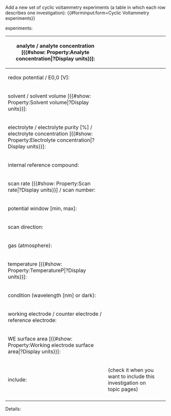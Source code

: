 <noinclude>
Add a new set of cyclic voltammetry experiments (a table in which each row describes one investigation):
{{#forminput:form=Cyclic Voltammetry experiments}}
</noinclude>

<includeonly>
{{{for template|Cyclic Voltammetry experiments}}}
experiments:
{{{field|experiments|holds template}}}
{{{end template}}}

{{{for template|Cyclic Voltammetry|multiple|embed in field=Cyclic Voltammetry experiments[experiments]}}}
{| class="formtable"
! analyte / analyte concentration [{{#show: Property:Analyte concentration|?Display units}}]:
| {{{field|anl|input type=combobox|property=Analyte|values from url=molecule_lookup_analyte}}}
| {{{field|anl conc|input type=regexp|property=Analyte concentration|base type=Number|message=Input a positive number|regexp=/^([0-9]*\.)?[0-9]*(\s+(M|mM|µM)?)?$/}}}
|-
! redox potential / E0,0 [V]:
| {{{field|redox potential|input type=redoxinput}}}
| {{{field|e0|input type=regexp|property=E0|base type=Number|message=Input a positive number|regexp=/^([0-9]*\.)?[0-9]*(\s+(V)?)?$/}}}
|-
! solvent / solvent volume [{{#show: Property:Solvent volume|?Display units}}]:
| {{{field|solv|input type=combobox|property=Solvent A|values from url=molecule_lookup_solvent}}}
| {{{field|solv vol|input type=regexp|property=Solvent volume|base type=Number|message=Input a positive number|regexp=/^([0-9]*\.)?[0-9]*(\s+(ml|l)?)?$/}}}
|-
! electrolyte / electrolyte purity [%] / electrolyte concentration [{{#show: Property:Electrolyte concentration|?Display units}}]:
| {{{field|electrolyte|property=Electrolyte|input type=combobox|values from url=molecule_lookup_electrolyte}}}
| {{{field|electrolyte purity|property=Electrolyte purity|input type=regexp|regexp=/^([0-9]*\.)?[0-9]*(\s+(%)?)?$/}}}
| {{{field|el conc|input type=regexp|property=Electrolyte concentration|base type=Number|message=Input a positive number|regexp=/^([0-9]*\.)?[0-9]*(\s+(M|mM|µM)?)?$/}}}
|-
! internal reference compound:
| {{{field|int ref comp|property=Internal reference compound|input type=combobox|values from url=molecule_lookup_irc}}}
|-
! scan rate [{{#show: Property:Scan rate|?Display units}}] / scan number:
| {{{field|scan rate|input type=regexp|property=Scan rate|base type=Number|message=Input a positive number|regexp=/^([0-9]*\.)?[0-9]*(\s+(mV\/s)?)?$/}}}
| {{{field|scan number|input type=regexp|property=Scan number|base type=Number|message=Input a positive integer|regexp=/^[0-9]*$/}}}
|-
! potential window [min, max]:
| {{{field|potential window|property=Potential window|input type=regexp|regexp=/^[0-9](\.[0-9]+)?\s*,\s*[0-9](\.[0-9]+)?|$/|message=Input 2 numbers (comma-separated)}}}
|-
! scan direction:
| {{{field|scan dir|property=Scan direction|input type=dropdown}}}
|-
! gas (atmosphere):
| {{{field|gas|property=Gas|input type=combobox}}}
|-
! temperature [{{#show: Property:TemperatureP|?Display units}}]:
| {{{field|temp|input type=regexp|property=TemperatureP|base type=Number|message=Input a positive number|regexp=/^([0-9]*\.)?[0-9]*(\s+(°C)?)?$/}}}
|-
! condition (wavelength [nm] or dark):
| {{{field|cond|property=Condition|input type=string}}}
|-
! working electrode / counter electrode / reference electrode:
| {{{field|WE|property=Working electrode|input type=dropdown}}}
| {{{field|CE|property=Counter electrode|input type=dropdown}}}
| {{{field|RE|property=Reference electrode|input type=dropdown}}}
|-
! WE surface area [{{#show: Property:Working electrode surface area|?Display units}}]:
| {{{field|WE area|property=Working electrode surface area|input type=regexp|base type=Number|message=Input a positive number|regexp=/^([0-9]*\.)?[0-9]*(\s+(mm²)?)?$/}}}
|-
! include:
| {{{field|include|input type=checkbox|property=Include}}} (check it when you want to include this investigation on topic pages)
|-
|}
;Details:
{{{field|details|input type=textarea|property=Details|message=Arbitrary extra information}}}
{{{end template}}}

{{{standard input|save}}} {{{standard input|preview}}} {{{standard input|changes}}} {{{standard input|cancel}}}
</includeonly>
